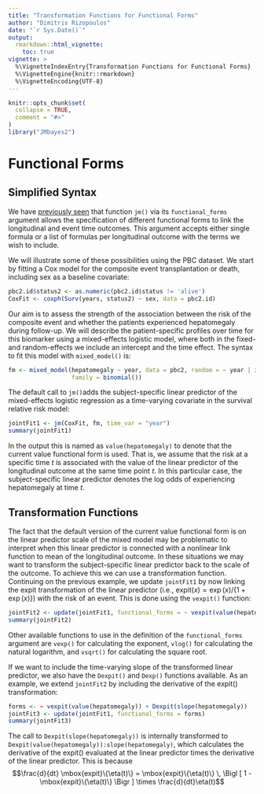 ```yaml
---
title: "Transformation Functions for Functional Forms"
author: "Dimitris Rizopoulos"
date: "`r Sys.Date()`"
output:
  rmarkdown::html_vignette:
    toc: true
vignette: >
  %\VignetteIndexEntry{Transformation Functions for Functional Forms}
  %\VignetteEngine{knitr::rmarkdown}
  %\VignetteEncoding{UTF-8}
---
```


```r
knitr::opts_chunk$set(
  collapse = TRUE,
  comment = "#>"
)
library("JMbayes2")
```

# Functional Forms
## Simplified Syntax
We have [previously seen](https://drizopoulos.github.io/JMbayes2/articles/JMbayes2.html#functional-forms-1) that function `jm()` via its `functional_forms` argument allows the specification of different functional forms to link the longitudinal and event time outcomes. This argument accepts either single formula or a list of formulas per longitudinal outcome with the terms we wish to include.

We will illustrate some of these possibilities using the PBC dataset. We start by fitting a Cox model for the composite event transplantation or death, including sex as a baseline covariate:
```r
pbc2.id$status2 <- as.numeric(pbc2.id$status != 'alive')
CoxFit <- coxph(Surv(years, status2) ~ sex, data = pbc2.id)
```

Our aim is to assess the strength of the association between the risk of the composite event and whether the patients experienced hepatomegaly during follow-up. We will describe the patient-specific profiles over time for this biomarker using a mixed-effects logistic model, where both in the fixed- and random-effects we include an intercept and the time effect. The syntax to fit this model with `mixed_model()` is:
```r
fm <- mixed_model(hepatomegaly ~ year, data = pbc2, random = ~ year | id, 
                  family = binomial())
```

The default call to `jm()`adds the subject-specific linear predictor of the mixed-effects logistic regression as a time-varying covariate in the survival relative risk model:
```r
jointFit1 <- jm(CoxFit, fm, time_var = "year")
summary(jointFit1)
```

In the output this is named as `value(hepatomegaly)` to denote that the current value functional form is used. That is, we assume that the risk at a specific time $t$ is associated with the value of the linear predictor of the longitudinal outcome at the same time point $t$. In this particular case, the subject-specific linear predictor denotes the log odds of experiencing hepatomegaly at time $t$.

## Transformation Functions
The fact that the default version of the current value functional form is on the linear predictor scale of the mixed model may be problematic to interpret when this linear predictor is connected with a nonlinear link function to mean of the longitudinal outcome. In these situations we may want to transform the subject-specific linear predictor back to the scale of the outcome. To achieve this we can use a transformation function. Continuing on the previous example, we update `jointFit1` by now linking the expit transformation of the linear predictor (i.e., $\mbox{expit}(x) = \exp(x) / \{1 + \exp(x)\}$) with the risk of an event. This is done using the `vexpit()` function:
```r
jointFit2 <- update(jointFit1, functional_forms = ~ vexpit(value(hepatomegaly)))
summary(jointFit2)
```

Other available functions to use in the definition of the `functional_forms` argument are `vexp()` for calculating the exponent, `vlog()` for calculating the natural logarithm, and `vsqrt()` for calculating the square root.

If we want to include the time-varying slope of the transformed linear predictor, we also have the `Dexpit()` and `Dexp()` functions available. As an example, we extend `jointFit2` by including the derivative of the $\mbox{expit}()$ transformation:
```r
forms <- ~ vexpit(value(hepatomegaly)) + Dexpit(slope(hepatomegaly))
jointFit3 <- update(jointFit1, functional_forms = forms)
summary(jointFit3)
```

The call to `Dexpit(slope(hepatomegaly))` is internally transformed to `Dexpit(value(hepatomegaly)):slope(hepatomegaly)`, which calculates the derivative of the $\mbox{expit}()$ evaluated at the linear predictor times the derivative of the linear predictor. This is because $$\frac{d}{dt} \mbox{expit}\{\eta(t)\} = \mbox{expit}\{\eta(t)\} \, \Bigl [ 1 - \mbox{expit}\{\eta(t)\} \Bigr ] \times \frac{d}{dt}\eta(t)$$
